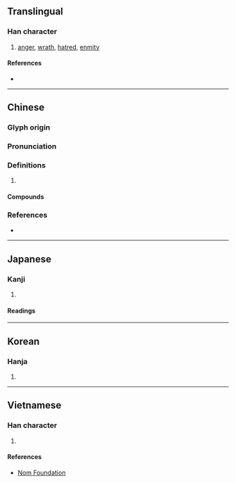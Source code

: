 {{also|忾}}
{{character info}}
==Translingual==

===Han character===
{{Han char|rn=61|rad=心|as=10|sn=13|four=98017|canj=POND|ids=⿰忄氣}}

# [[anger]], [[wrath]], [[hatred]], [[enmity]]

====References====
* {{Han ref|kx=0397.050|dkj=11029|dj=0736.010|hdz=42337.050|uh=613E|ud=24894|bh=B75A|bd=46938}}

----

==Chinese==
{{zh-forms|s=忾}}

===Glyph origin===
{{Han etym}}

===Pronunciation===
{{zh-pron
|m=kài,xì
|c=koi3,hei3
|mc=y
|oc=y
|cat=
}}
{{zh-attn-split}}

===Definitions===
{{zh-hanzi}}

# {{rfdef|zh}}

====Compounds====
{{zh-der|同讎敵愾|同仇敵愾|愾憤|憤愾|敵愾|敵愾同仇}}

===References===
* {{R:yue:mfccd}}

----

==Japanese==

===Kanji===
{{ja-kanji|grade=|rs=心10}}

# {{rfdef|ja|sort=心10}}

====Readings====
{{ja-readings
|goon=かい, け
|kanon=かい, き
|kanyoon=がい
|kun=ためいき-
}}

----

==Korean==

===Hanja===
{{ko-hanja|hangeul=[[개]], [[희]]|eumhun=|rv=gae, hui|mr=kae, hŭi|y=kay, huy}}

# {{rfdef|ko|sort=心10}}

----

==Vietnamese==

===Han character===
{{vi-readings|rs=心10|reading=khái}}

# {{rfdef|vi|sort=心10}}

====References====
* [http://nomfoundation.org/common/nom_details.php?codepoint=613e Nom Foundation]